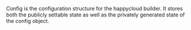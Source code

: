 <!-- Code generated from the comments of the Config struct in builder/happycloud/config.go; DO NOT EDIT MANUALLY -->

Config is the configuration structure for the happycloud builder. It stores
both the publicly settable state as well as the privately generated state of
the config object.
